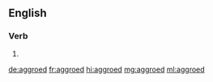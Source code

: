 ==English==

===Verb===
{{head|en|verb form}}

# {{en-past of|aggro}}

[[de:aggroed]]
[[fr:aggroed]]
[[hi:aggroed]]
[[mg:aggroed]]
[[ml:aggroed]]